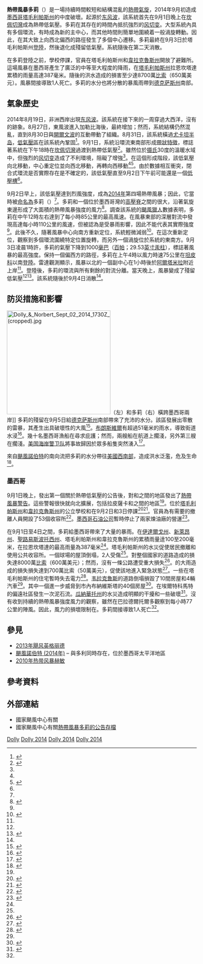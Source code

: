 {{NoteTA
|G1=USState
}}
{{Good article}}
{{Infobox hurricane
| Name=熱帶風暴多莉<br>{{lang|en|Tropical Storm Dolly}}
| Type=熱帶風暴
| Year=2014
| Basin=Atl
| Image location=Dolly Sept 02 2014 1415Z.png
| Image name=熱帶風暴多莉在9月2日逼近墨西哥
| Formed=2014年9月1日
| Dissipated=2014年9月4日
| Remnant low=2014年9月3日
| 1-min winds=45
| Pressure=1000
| Damages=6.5
| Fatalities=間接致使1人喪生
| Areas=[[墨西哥|墨西哥]]東部、東北部、[[德克萨斯州|德克萨斯州]]  
| Hurricane season=[[2014年大西洋颶風季|2014年大西洋颶風季]]
}}
'''熱帶風暴多莉'''（{{lang-en|Tropical Storm Dolly}}）是一場持續時間較短和結構混亂的[[熱帶氣旋|熱帶氣旋]]，2014年9月初造成[[墨西哥|墨西哥]][[塔毛利帕斯州|塔毛利帕斯州]]的中度破壞。起源於[[东风波|东风波]]，該系統首先在9月1日晚上在[[坎佩切灣|坎佩切灣]]成為熱帶低氣壓。多莉在其存在的時間內抵抗強烈的[[风切变|风切变]]。大型系統內具有多個環流，有時成為新的主中心，而其他時間則簡單地圍繞着一般渦旋轉動。因此，在其大致上向西北偏西的路徑發生了多個中心遷移。多莉最終在9月3日於塔毛利帕斯州[[登陸_(氣象學)|登陸]]，然後退化成殘留低氣壓。系統隨後在第二天消散。

在多莉登陸之前，學校停課，官員在塔毛利帕斯州和[[韋拉克魯斯州|韋拉克魯斯州]]開放了避難所。這場風暴在墨西哥產生了廣泛的中等至大程度的降雨，在[[塔毛利帕斯州|塔毛利帕斯州]]拉恩坎塔達累積的雨量高達387毫米。隨後的洪水造成的損害至少達8700萬[[墨西哥比索|比索]]（650萬美元）。風暴間接導致1人死亡。多莉的水分也將分散的暴風雨帶到[[德克萨斯州|德克萨斯州]]南部。

==氣象歷史==
{{storm path|Dolly 2014 track.png}}
2014年8月19日，非洲西岸出現[[东风波|东风波]]。該系統在接下來的一周穿過大西洋，沒有{{link-en|熱帶氣旋發展學|Tropical cyclogenesis|發展}}的跡象。8月27日，東風波進入加勒比海後，{{link-en|大氣對流|Atmospheric Convection|對流}}最終增加；然而，系統結構仍然混亂，直到8月30日與[[開爾文波|開爾文波]]的互動帶動了組織。8月31日，該系統橫過[[尤卡坦半岛|尤卡坦半岛]]，[[低气压|低氣壓區]]在該系統內鞏固<ref name="TCR">{{cite report|author=John L. Beven II|work=National Hurricane Center|publisher=National Oceanic and Atmospheric Administration|date=2015-01-28|accessdate=2015-06-02|title=Tropical Cyclone Report: Tropical Storm Dolly|url={{NHC TCR url|id=AL052014_Dolly}}|format=PDF|location=Miami, Florida}}</ref>。9月1日，系統沿環流東南部形成[[雨帶|帶狀特徵]]，標誌著系統在{{lang|en|UTC}}下午18時在[[坎佩切灣|坎佩切灣]]過渡到熱帶低氣壓<ref name="D1">{{cite report|author=Richard J. Pasch|work=National Hurricane Center|publisher=National Oceanic and Atmospheric Administration|date=2014-09-01|accessdate=2015-06-02|title=Tropical Depression Five Discussion Number 1|url=http://www.nhc.noaa.gov/archive/2014/al05/al052014.discus.001.shtml|location=Miami, Florida|archive-date=2021-03-25|archive-url=https://web.archive.org/web/20210325001241/https://www.nhc.noaa.gov/archive/2014/al05/al052014.discus.001.shtml|dead-url=no}}</ref>。雖然位於[[摄氏温标|摄氏]]30度的溫暖水域中，但強烈的[[风切变|风切变]]造成了不利環境，阻礙了增強<ref name="D1"/>。在這個形成階段，該低氣壓向北移動，中心重定位並向西北移動，再轉向西移動<ref name="TCR"/><ref>{{cite report|author=Daniel P. Brown|work=National Hurricane Center|publisher=National Oceanic and Atmospheric Administration|date=2014-09-01|accessdate=2015-06-02|title=Tropical Depression Five Discussion Number 2|url=http://www.nhc.noaa.gov/archive/2014/al05/al052014.discus.002.shtml|location=Miami, Florida|archive-date=2021-03-23|archive-url=https://web.archive.org/web/20210323193502/https://www.nhc.noaa.gov/archive/2014/al05/al052014.discus.002.shtml|dead-url=no}}</ref>。由於數據相互衝突，閉合式環流是否實際存在是不確定的，該低氣壓直至9月2日下午前可能還是一個[[低壓槽|低壓槽]]<ref name="TCR"/>。

9月2日早上，該低氣壓達到烈風強度，成為[[2014年大西洋颶風季|2014年]]第四場熱帶風暴；因此，它當時被[[熱帶氣旋命名|命名為]]多莉（{{lang|en|Dolly}}）<ref name="TCR"/>。多莉和一個位於墨西哥灣的[[高壓脊|高壓脊]]之間的{{link-en|氣壓梯度|Pressure gradient}}很大，沿著氣旋東邊形成了大面積的熱帶風暴強度的風力<ref>{{cite report|author=Stacy R. Stewart|work=National Hurricane Center|publisher=National Oceanic and Atmospheric Administration|date=2014-09-02|accessdate=2015-06-02|title=Tropical Storm Dolly Discussion Number 3|url=http://www.nhc.noaa.gov/archive/2014/al05/al052014.discus.003.shtml|location=Miami, Florida|archive-date=2021-03-25|archive-url=https://web.archive.org/web/20210325001248/https://www.nhc.noaa.gov/archive/2014/al05/al052014.discus.003.shtml|dead-url=no}}</ref>。調查該系統的[[颶風獵人|颶風獵人]]數據表明，多莉在{{lang|en|UTC}}中午12時左右達到了每小時85公里的最高風速。在風暴東部的深層對流中發現高達每小時110公里的風速，但被認為是受暴雨影響，因此不能代表其實際強度<ref name="TCR"/>。此後不久，隨著風暴中心向南方重新定位，系統輕微減弱<ref>{{cite report|author=Richard J. Pasch|work=National Hurricane Center|publisher=National Oceanic and Atmospheric Administration|date=2014-09-02|accessdate=2015-06-02|title=Tropical Storm Dolly Discussion Number 5|url=http://www.nhc.noaa.gov/archive/2014/al05/al052014.discus.005.shtml|location=Miami, Florida|archive-date=2021-03-23|archive-url=https://web.archive.org/web/20210323235430/https://www.nhc.noaa.gov/archive/2014/al05/al052014.discus.005.shtml|dead-url=no}}</ref>。在這次重新定位，觀察到多個環流圍繞特定位置旋轉，而另外一個渦旋位於系統的東南方。{{lang|en|UTC}}9月3日凌晨1時許，多莉的氣壓下降到1000[[巴|毫巴]]（[[帕斯卡|百帕]]；29.53[[英寸汞柱|英寸汞柱]]），標誌著風暴的最高強度。保持一個偏西方的路徑，多莉在{{lang|en|UTC}}上午4時以風力時速75公里在[[坦皮科|坦皮科]]以南[[登陸_(氣象學)|登陸]]。雷達觀測顯示，風暴以北的一個副中心在1小時後於[[阿爾塔米拉_(塔毛利帕斯州)|阿爾塔米拉]]附近上岸<ref name="TCR"/>。登陸後，多莉的環流與所有剩餘的對流分離。當天晚上，風暴變成了殘留低氣壓<ref name="TCR"/><ref>{{cite report|author=Richard J. Pasch|work=National Hurricane Center|publisher=National Oceanic and Atmospheric Administration|date=2014-09-03|accessdate=2015-06-02|title=Remnants of Dolly Discussion Number 8|url=http://www.nhc.noaa.gov/archive/2014/al05/al052014.discus.008.shtml|location=Miami, Florida|archive-date=2021-03-23|archive-url=https://web.archive.org/web/20210323063228/https://www.nhc.noaa.gov/archive/2014/al05/al052014.discus.008.shtml|dead-url=no}}</ref>。該系統隨後於9月4日消散<ref name="TCR"/>。

==防災措施和影響==
[[File:Dolly_&_Norbert_Sept_02_2014_1730Z_(cropped).jpg|275px]]（左）和多莉（右）橫跨墨西哥兩岸]]
多莉的殘留在9月5日給[[德克萨斯州|德克萨斯州]]南部帶來了充沛的水分。該區發展出零散的雷暴，其產生出具破壞性的大風<ref>{{cite report|author=National Weather Service Office in Austin/San Antonio, Texas|work=National Climatic Data Center|publisher=National Oceanic and Atmospheric Administration|year=2014|accessdate=2015-06-02|title=Texas Event Report: Thunderstorm Wind|url=http://www.ncdc.noaa.gov/stormevents/eventdetails.jsp?id=543586|date=|archive-date=2020-08-07|archive-url=https://web.archive.org/web/20200807121735/https://www.ncdc.noaa.gov/stormevents/eventdetails.jsp?id=543586|dead-url=no}}</ref>。[[布朗斯維爾_(德克薩斯州)|布朗斯維爾]]有超過51毫米的雨水，導致街道水浸<ref>{{cite web|author=Matt McGovern|publisher=KGNS|date=2014-09-04|accessdate=2015-06-02|title=Dolly causes flooding in Brownsville|location=Brownsville, Texas|url=http://www.kgns.tv/news/headlines/Dolly-causes-flooding-in-Brownsville-273941271.html|deadurl=yes|archiveurl=https://web.archive.org/web/20150602231523/http://www.kgns.tv/news/headlines/Dolly-causes-flooding-in-Brownsville-273941271.html|archivedate=2015年6月2日|df=}}</ref>。幾十名墨西哥漁船在{{link-en|布朗斯維爾港|Port of Brownsville}}尋求庇護；然而，兩艘船在航道上擱淺，另外第三艘在{{link-en|南帕德雷島|South Padre Island}}擱淺。[[美国海岸警卫队|美国海岸警卫队]]將事故歸因於眾多船隻突然湧入<ref>{{cite web|author=Ty Johnson|publisher=The Monitor|date=2014-09-03|accessdate=2015-06-02|title=Vessels run aground, take refuge from Dolly|url=http://www.themonitor.com/news/local/vessels-run-aground-take-refuge-from-dolly/article_1792deac-33de-11e4-8ff2-001a4bcf6878.html|archive-date=2017-11-10|archive-url=https://web.archive.org/web/20171110025417/http://www.themonitor.com/news/local/vessels-run-aground-take-refuge-from-dolly/article_1792deac-33de-11e4-8ff2-001a4bcf6878.html|dead-url=no}}</ref>。

來自[[颶風諾伯特_(2014年)|颶風諾伯特]]的南向流把多莉的水分帶往[[美國西南部|美國西南部]]，造成洪水泛濫，危及生命<ref>{{cite report|author=Michael J. Brennan|work=National Hurricane Center|publisher=National Oceanic and Atmospheric Administration|date=2014-09-06|accessdate=2015-06-02|title=Hurricane Norbert Discussion Number 19|url=http://www.nhc.noaa.gov/archive/2014/ep14/ep142014.discus.019.shtml|location=Miami, Florida|archive-date=2021-03-24|archive-url=https://web.archive.org/web/20210324085715/https://www.nhc.noaa.gov/archive/2014/ep14/ep142014.discus.019.shtml|dead-url=no}}</ref>。

===墨西哥===
9月1日晚上，發出第一個關於熱帶低氣壓的公告後，{{link-en|墨西哥政府|Government of Mexico}}對{{link-en|圖斯潘|Tuxpan}}和{{link-en|拉皮薩卡|La Pesca}}之間的地區發出了[[熱帶氣旋警報|熱帶風暴警告]]。這些警報很快就向北擴展，包括拉皮薩卡和{{link-es|梅斯基塔爾 (塔毛利帕斯州)|Mezquital (Tamaulipas)|梅斯基塔爾}}之間的地區<ref name="TCR"/>。位於[[塔毛利帕斯州|塔毛利帕斯州]]和[[韋拉克魯斯州|韋拉克魯斯州]]的公立學校和{{link-en|塔毛利帕斯州自治大學|Autonomous University of Tamaulipas}}在9月2日和3日停課<ref name="ElF1">{{cite web|author=Pearl Reséndez|publisher=El Financiero|date=2014-09-04|accessdate=2015-06-02|title=Remanentes de 'Dolly' obligan a familias a usar refugios en Tamaulipas|url=http://www.elfinanciero.com.mx/sociedad/remanentes-de-dolly-obligan-a-familias-a-usar-refugios-en-tamaulipas.html|location=[[Ciudad_Victoria|Ciudad Victoria, Mexico]]|language=es|archive-date=2020-08-07|archive-url=https://web.archive.org/web/20200807121721/https://www.elfinanciero.com.mx/sociedad/remanentes-de-dolly-obligan-a-familias-a-usar-refugios-en-tamaulipas.html|dead-url=no}}</ref><ref>{{cite web|work=Europa Press|publisher=Antena3|date=2014-09-03|accessdate=2015-06-02|title=La tormenta tropical 'Dolly' golpea la costa mexicana del Atlántico y deja fuertes lluvias en varios estados|url=http://www.antena3.com/noticias/mundo/tormenta-tropical-dolly-golpea-costa-mexicana-atlantico-deja-fuertes-lluvias-varios-estados_2014090300020.html|language=es|archive-date=2016-03-04|archive-url=https://web.archive.org/web/20160304110516/http://www.antena3.com/noticias/mundo/tormenta-tropical-dolly-golpea-costa-mexicana-atlantico-deja-fuertes-lluvias-varios-estados_2014090300020.html|dead-url=no}}</ref>。官員為有需要的撤離人員開設了53個收容所<ref>{{cite web|author=Perla Reséndez|publisher=El Financiero|date=2014-09-03|accessdate=2015-06-02|title=Listos albergues en Tamaulipas por 'Dolly'|url=http://www.elfinanciero.com.mx/sociedad/listos-albergues-en-tamaulipas-por-dolly.html|location=Ciudad Victoria, Mexico|language=es|archive-date=2020-08-07|archive-url=https://web.archive.org/web/20200807121843/https://www.elfinanciero.com.mx/sociedad/listos-albergues-en-tamaulipas-por-dolly.html|dead-url=no}}</ref>。[[墨西哥石油公司|墨西哥石油公司]]暫時停止了兩家煉油廠的營運<ref>{{cite web|author=Verónica Calderón|publisher=El País Internacional|date=2014-09-03|accessdate=2015-06-02|title=La tormenta tropical Dolly se debilita tras tocar tierra en México|url=http://internacional.elpais.com/internacional/2014/09/03/actualidad/1409711497_782815.html|language=es|archive-date=2016-03-04|archive-url=https://web.archive.org/web/20160304100523/http://internacional.elpais.com/internacional/2014/09/03/actualidad/1409711497_782815.html|dead-url=no}}</ref>。

在9月1日至4日之間，多莉給墨西哥帶來了大量的暴雨。在[[伊達爾戈州|伊達爾戈州]]、[[新萊昂州|新萊昂州]]、[[聖路易斯波托西州|聖路易斯波托西州]]、塔毛利帕斯州和韋拉克魯斯州的累積雨量逹100至200毫米，在拉恩坎塔達的最高雨量為387毫米<ref name="TCR"/>。塔毛利帕斯州的水災促使居民撤離和使用公共收容所。一個球場的屋頂倒塌，2人受傷<ref name="ElF1"/>。對整個國家的道路造成的損失達8000萬[[墨西哥比索|比索]]（600萬美元）；然而，沒有一條公路遭受重大損失<ref>{{cite web|author=Jose Ines Figueroa Vitela|publisher=Primera Hora|date=2014-09-20|accessdate=2015-06-02|title=Evalúan daños por 80 millones de pesos a causa de Dolly en Tamaulipas|url=http://www.primerahora.com.mx/index.php?n=129763|location=Ciudad Victoria, Mexico|language=es|deadurl=yes|archiveurl=https://web.archive.org/web/20150602231600/http://www.primerahora.com.mx/index.php?n=129763|archivedate=2015-06-02}}</ref>。{{link-en|埃爾曼特|El Mante}}的大雨造成的損失損失達到700萬比索（50萬美元），促使該地進入緊急狀態<ref>{{cite web|publisher=Milenio|date=2014-09-12|accessdate=2015-06-02|title=Estiman en 7 mdp daños en El Mante por “Dolly”|url=http://www.milenio.com/region/Dolly-Mante-danos_por_Dolly_0_371362933.html|location=El Mante, Mexico|language=es|archive-date=2016-11-17|archive-url=https://web.archive.org/web/20161117174029/http://www.milenio.com/region/Dolly-Mante-danos_por_Dolly_0_371362933.html|dead-url=no}}</ref>。一些在塔毛利帕斯州的住宅暫時失去電力<ref>{{cite web|author=Mariela Trinidad|publisher=El Norte|date=2014-09-03|accessdate=2015-06-02|title=Provoca 'Dolly' daños leves en Tampico|url=http://www.elnorte.com/aplicacioneslibre/preacceso/articulo/default.aspx?id=331036&urlredirect=http://www.elnorte.com/aplicaciones/articulo/default.aspx?id=331036|language=es|archive-date=2020-08-07|archive-url=https://web.archive.org/web/20200807121811/https://www.elnorte.com/aplicacioneslibre/preacceso/articulo/default.aspx?id=331036&urlredirect=http%3A%2F%2Fwww.elnorte.com%2Faplicaciones%2Farticulo%2Fdefault.aspx%3Fid%3D331036|dead-url=no}}</ref>。[[韦拉克鲁斯_(韦拉克鲁斯州)|韦拉克鲁斯]]的道路倒塌損毀了10間房屋和4輛汽車<ref name="ERN"/>。其中一個進一步威脅到市內布納維斯塔的40個房屋<ref>{{cite web|publisher=Tabasco Hoy|date=2014-09-02|accessdate=2015-06-02|title=Deja 'Dolly' daños en Veracruz|url=http://www.tabascohoy.com/2/notas/?ID=211212|location=Veracruz, Mexico|language=es|deadurl=yes|archiveurl=https://web.archive.org/web/20150603010935/http://www.tabascohoy.com/2/notas/?ID=211212|archivedate=2015-06-03}}</ref>。在埃爾特科馬特的偏遠社區發生一次泥石流。[[瓜納華托州|瓜納華托州]]的水災造成明顯的干擾和一些破壞<ref name="ERN">{{cite web|work=ERNtérate |date=2014-09-10 |accessdate=2015-06-02 |title=Daños por Tormenta Tropical Dolly y Huracán Norbert |url=http://ern.com.mx/Boletines/Danos_Dolly-Norbert_08092014.pdf |format=PDF |language=es |deadurl=yes |archiveurl=https://web.archive.org/web/20150602231453/http://ern.com.mx/Boletines/Danos_Dolly-Norbert_08092014.pdf |archivedate=2015-06-02 }}</ref>。沒有收到持續的熱帶風暴強度風力的觀察，雖然在巴拉德爾托爾多觀察到每小時77公里的陣風。因此，風力的損壞限制在{{link-en|卡波羅霍 (墨西哥)|Cabo Rojo (Mexico)|卡波羅霍}}。多莉間接導致1人死亡<ref name="TCR"/>。

==參見==
{{Portal|熱帶氣旋}}
*[[2013年飓风英格丽德|2013年飓风英格丽德]]
*[[颶風諾伯特_(2014年)|颶風諾伯特 (2014年)]] – 與多利同時存在，位於墨西哥太平洋地區
*[[2010年热带风暴赫敏|2010年热带风暴赫敏]]

==參考資料==
{{reflist|2}}

==外部連結==
*國家颶風中心有關{{NHC TCR url|id=AL052014_Dolly|title=熱帶風暴多莉的熱帶氣旋報告}}
*國家颶風中心有關[http://www.nhc.noaa.gov/archive/2014/DOLLY.shtml 熱帶風暴多莉的公告存檔] {{Wayback|url=http://www.nhc.noaa.gov/archive/2014/DOLLY.shtml |date=20210319084019 }}

{{2014 Atlantic hurricane season buttons}}

[[Category:2014年大西洋颶風季|Dolly]]
[[Category:影响墨西哥的北大西洋热带气旋|Dolly 2014]]
[[Category:大西洋热带风暴|Dolly 2014]]
[[Category:影响德克萨斯州的热带气旋|Dolly 2014]]